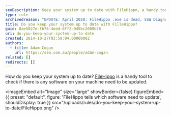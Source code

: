 ```yaml
---
seoDescription: Keep your system up to date with FileHippo, a handy tool that checks for software updates and alerts you when needed.
type: rule
archivedreason: "UPDATE: April 2020: FileHippo .exe is dead, SSW Diagnostics .exe is dead and there is no equivalent utility."
title: Do you keep your system up to date with FilleHippo?
guid: 8ae5027e-fb78-4eed-8ff2-949bc2009b76
uri: do-you-keep-your-system-up-to-date
created: 2014-10-27T03:59:04.0000000Z
authors:
  - title: Adam Cogan
    url: https://ssw.com.au/people/adam-cogan
related: []
redirects: []
---
```


How do you keep your system up to date? [FileHippo](https://filehippo.com/) is a handy tool to check if there is any software on your machine need to be updated.

<imageEmbed
  alt="Image"
  size="large"
  showBorder={false}
  figureEmbed={{
    preset: "default",
    figure: 'FileHippo tells which software need to update',
    shouldDisplay: true
  }}
  src="/uploads/rules/do-you-keep-your-system-up-to-date/FileHippo.png"
/>